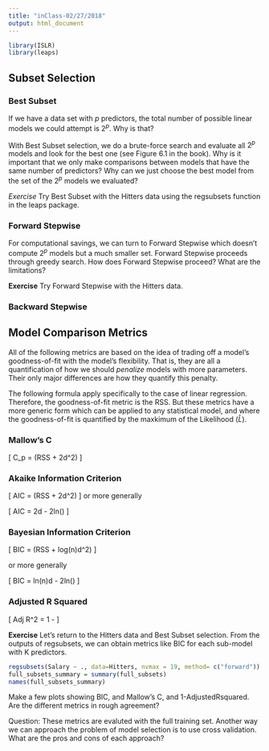 ```yaml
---
title: "inClass-02/27/2018"
output: html_document
---
```


```r
library(ISLR)
library(leaps)
```

## Subset Selection

### Best Subset

If we have a data set with $p$ predictors, the total number of possible linear models we could attempt is $2^p$. Why is that?

With Best Subset selection, we do a brute-force search and evaluate all $2^p$ models and look for the best one (see Figure 6.1 in the book). Why is it important that we only make comparisons between models that have the same number of predictors? Why can we just choose the best model from the set of the $2^p$ models we evaluated?

*Exercise*
Try Best Subset with the Hitters data using the regsubsets function in the leaps package. 

### Forward Stepwise

For computational savings, we can turn to Forward Stepwise which doesn't compute $2^p$ models but a much smaller set. Forward Stepwise proceeds through greedy search. How does Forward Stepwise proceed? What are the limitations?

**Exercise**
Try Forward Stepwise with the Hitters data. 

### Backward Stepwise




## Model Comparison Metrics

All of the following metrics are based on the idea of trading off a model's goodness-of-fit with the model's flexibility. That is, they are all a quantification of how we should _penalize_ models with more parameters. Their only major differences are how they quantify this penalty. 

The following formula apply specifically to the case of linear regression. Therefore, the goodness-of-fit metric is the RSS. But these metrics have a more generic form which can be applied to any statistical model, and where the goodness-of-fit is quantified by the maxkimum of the Likelihood ($\hat{L}$).

### Mallow's C
\[
C_p = \frac{1}{n}(RSS + 2d\hat{\sigma}^2)
\]


### Akaike Information Criterion
\[
AIC = \frac{1}{n \hat{\sigma}^2}(RSS + 2d\hat{\sigma}^2)
\]
 or more generally

\[
AIC = 2d - 2ln(\hat{L})
\]

### Bayesian Information Criterion

\[
BIC = \frac{1}{n \hat{\sigma}^2}(RSS + log(n)d\hat{\sigma}^2)
\]

or more generally 

\[
BIC = ln(n)d - 2ln(\hat{L})
\]

### Adjusted R Squared

\[
Adj R^2 = 1 - \frac{RSS/(n-d-1)}{TSS/(n-1)}
\]


**Exercise**
Let's return to the Hitters data and Best Subset selection. From the outputs of regsubsets, we can obtain metrics like BIC for each sub-model with K predictors.

```r
regsubsets(Salary ~ ., data=Hitters, nvmax = 19, method= c("forward"))
full_subsets_summary = summary(full_subsets)
names(full_subsets_summary)
```

Make a few plots showing BIC, and Mallow's C, and 1-AdjustedRsquared. Are the different metrics in rough agreement?

Question: These metrics are evaluted with the full training set. Another way we can approach the problem of model selection is to use cross validation. What are the pros and cons of each approach?